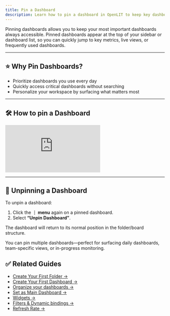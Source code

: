 ```yaml
---
title: Pin a Dashboard
description: Learn how to pin a dashboard in OpenLIT to keep key dashboards easily accessible at the top of your list.
---
```


Pinning dashboards allows you to keep your most important dashboards always accessible. Pinned dashboards appear at the top of your sidebar or dashboard list, so you can quickly jump to key metrics, live views, or frequently used dashboards.

---

## ⭐ Why Pin Dashboards?

- Prioritize dashboards you use every day
- Quickly access critical dashboards without searching
- Personalize your workspace by surfacing what matters most

---

## 🛠️ How to pin a Dashboard
<iframe className="w-full aspect-video" src="https://www.youtube.com/embed/SIQCU8eU5IQ?list=PLgErWFh-dyiGp9yUDnnx67wHEeNqzzMXZ" title="How to Pin a Dashboard on Openlit – Quick Access to Key Dashboards" frameborder="0" allow="accelerometer; autoplay; clipboard-write; encrypted-media; gyroscope; picture-in-picture; web-share" referrerpolicy="strict-origin-when-cross-origin" allowfullscreen></iframe>

---

## 🔄 Unpinning a Dashboard

To unpin a dashboard:

1. Click the **⋮ menu** again on a pinned dashboard.
2. Select **“Unpin Dashboard”**.

The dashboard will return to its normal position in the folder/board structure.

<Tip>
You can pin multiple dashboards—perfect for surfacing daily dashboards, team-specific views, or in-progress monitoring.
</Tip>

## ✅ Related Guides

- [Create Your First Folder →](/latest/features/dashboards/create-your-first-folder)  
- [Create Your First Dashboard →](/latest/features/dashboards/create-your-first-dashboard)  
- [Organize your dashboards →](/latest/features/dashboards/organize-your-dashboards)   
- [Set as Main Dashboard →](/latest/features/dashboards/set-as-main-dashboard)  
- [Widgets →](/latest/features/dashboards/widgets/introduction)  
- [Filters & Dynamic bindings →](/latest/features/dashboards/use-filters-and-dynamic-bindings)
- [Refresh Rate →](/latest/features/dashboards/auto-refresh-and-time-interval)
